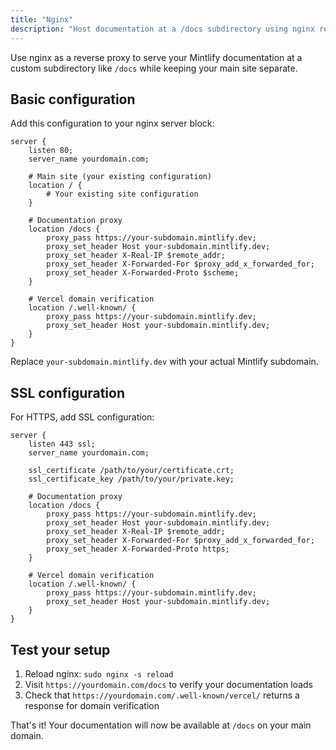 ```yaml
---
title: "Nginx"
description: "Host documentation at a /docs subdirectory using nginx reverse proxy"
---
```


Use nginx as a reverse proxy to serve your Mintlify documentation at a custom subdirectory like `/docs` while keeping your main site separate.

## Basic configuration

Add this configuration to your nginx server block:

```nginx
server {
    listen 80;
    server_name yourdomain.com;

    # Main site (your existing configuration)
    location / {
        # Your existing site configuration
    }

    # Documentation proxy
    location /docs {
        proxy_pass https://your-subdomain.mintlify.dev;
        proxy_set_header Host your-subdomain.mintlify.dev;
        proxy_set_header X-Real-IP $remote_addr;
        proxy_set_header X-Forwarded-For $proxy_add_x_forwarded_for;
        proxy_set_header X-Forwarded-Proto $scheme;
    }

    # Vercel domain verification
    location /.well-known/ {
        proxy_pass https://your-subdomain.mintlify.dev;
        proxy_set_header Host your-subdomain.mintlify.dev;
    }
}
```

Replace `your-subdomain.mintlify.dev` with your actual Mintlify subdomain.

## SSL configuration

For HTTPS, add SSL configuration:

```nginx
server {
    listen 443 ssl;
    server_name yourdomain.com;
    
    ssl_certificate /path/to/your/certificate.crt;
    ssl_certificate_key /path/to/your/private.key;

    # Documentation proxy
    location /docs {
        proxy_pass https://your-subdomain.mintlify.dev;
        proxy_set_header Host your-subdomain.mintlify.dev;
        proxy_set_header X-Real-IP $remote_addr;
        proxy_set_header X-Forwarded-For $proxy_add_x_forwarded_for;
        proxy_set_header X-Forwarded-Proto https;
    }

    # Vercel domain verification
    location /.well-known/ {
        proxy_pass https://your-subdomain.mintlify.dev;
        proxy_set_header Host your-subdomain.mintlify.dev;
    }
}
```

## Test your setup

1. Reload nginx: `sudo nginx -s reload`
2. Visit `https://yourdomain.com/docs` to verify your documentation loads
3. Check that `https://yourdomain.com/.well-known/vercel/` returns a response for domain verification

That's it! Your documentation will now be available at `/docs` on your main domain.